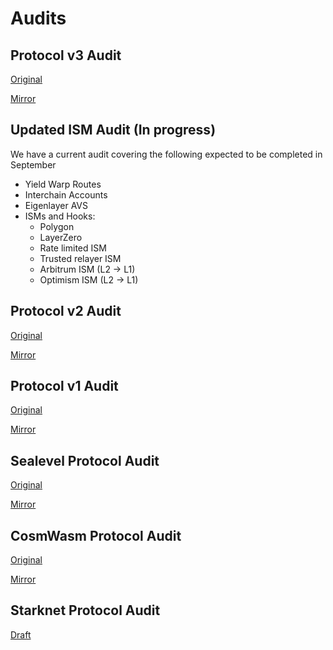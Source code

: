 # Audits

## Protocol v3 Audit

[Original](https://github.com/trailofbits/publications/blob/master/reviews/2023-09-hyperlane-securityreview.pdf)

[Mirror](/pdf/hyperlane-v3-protocol-audit.pdf)

## Updated ISM Audit (In progress)

We have a current audit covering the following expected to be completed in September

- Yield Warp Routes
- Interchain Accounts
- Eigenlayer AVS
- ISMs and Hooks:
  - Polygon
  - LayerZero
  - Rate limited ISM
  - Trusted relayer ISM
  - Arbitrum ISM (L2 → L1)
  - Optimism ISM (L2 → L1)

## Protocol v2 Audit

[Original](https://audits.hacken.io/hyperlane/sca-hyperlane-interchain-message-service-apr2023/)

[Mirror](/pdf/hyperlane-v2-protocol-audit.pdf)

## Protocol v1 Audit

[Original](https://www.fyeo.io/post/fyeo-security-assessment-of-the-hyperlane-formerly-abacus-smart-contracts-in-august-2022)

[Mirror](/pdf/hyperlane-v1-protocol-audit.pdf)

## Sealevel Protocol Audit

[Original](https://github.com/sec3-service/reports/blob/master/reports/sec3_hyperlane-sealevel.pdf)

[Mirror](/pdf/starknet-hyperlane-audit.pdf)

## CosmWasm Protocol Audit

[Original](https://github.com/oak-security/audit-reports/blob/main/Hyperlane/2024-02-13%20Audit%20Report%20-%20cw-hyperlane%20v1.0.pdf)

[Mirror](/pdf/cw-hyperlane-audit.pdf)

## Starknet Protocol Audit

[Draft](/pdf/starknet-hyperlane-audit-draft.pdf)
